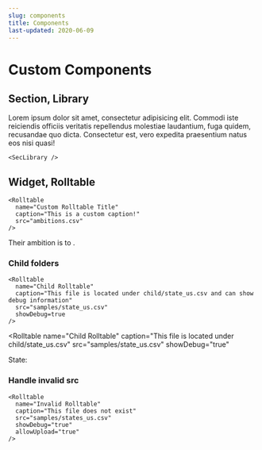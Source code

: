 ```yaml
---
slug: components
title: Components
last-updated: 2020-06-09
---
```


# Custom Components

<Clip id="part-1">

## Section, Library

Lorem ipsum dolor sit amet, consectetur adipisicing elit. Commodi iste reiciendis officiis veritatis repellendus molestiae laudantium, fuga quidem, recusandae quo dicta. Consectetur est, vero expedita praesentium natus eos nisi quasi!

</Clip>

```
<SecLibrary />
```

<SecLibrary />

<Clip id="rolltable">

## Widget, Rolltable

</Clip>

```
<Rolltable
  name="Custom Rolltable Title"
  caption="This is a custom caption!"
  src="ambitions.csv"
/>
```

<Rolltable name="Custom Rolltable Title" src="ambitions.csv">
  Their ambition is to <rtAmbition />.
</Rolltable>

<Clip id="rolltable-child-folders">

### Child folders

</Clip>

```
<Rolltable
  name="Child Rolltable"
  caption="This file is located under child/state_us.csv and can show debug information"
  src="samples/state_us.csv"
  showDebug=true
/>
```

<Rolltable
  name="Child Rolltable"
  caption="This file is located under child/state_us.csv"
  src="samples/state_us.csv"
  showDebug="true"
>
  State: <rtState />
</Rolltable>

<Clip id="rolltable-invalid-src">

### Handle invalid src

</Clip>

```
<Rolltable
  name="Invalid Rolltable"
  caption="This file does not exist"
  src="samples/states_us.csv"
  showDebug="true"
  allowUpload="true"
/>
```

<Rolltable
  name="Invalid Rolltable"
  caption="This file does not exist"
  src="invalid.csv"
  showDebug="true"
  allowUpload="true"
/>
